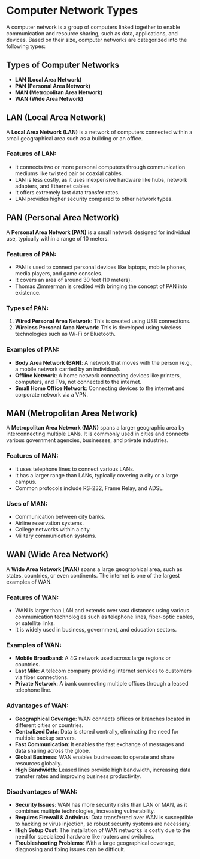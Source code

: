 # Computer Network Types

A computer network is a group of computers linked together to enable communication and resource sharing, such as data, applications, and devices. Based on their size, computer networks are categorized into the following types:

## Types of Computer Networks

- **LAN (Local Area Network)**
- **PAN (Personal Area Network)**
- **MAN (Metropolitan Area Network)**
- **WAN (Wide Area Network)**

## LAN (Local Area Network)

A **Local Area Network (LAN)** is a network of computers connected within a small geographical area such as a building or an office.

### Features of LAN:
- It connects two or more personal computers through communication mediums like twisted pair or coaxial cables.
- LAN is less costly, as it uses inexpensive hardware like hubs, network adapters, and Ethernet cables.
- It offers extremely fast data transfer rates.
- LAN provides higher security compared to other network types.

## PAN (Personal Area Network)

A **Personal Area Network (PAN)** is a small network designed for individual use, typically within a range of 10 meters.

### Features of PAN:
- PAN is used to connect personal devices like laptops, mobile phones, media players, and game consoles.
- It covers an area of around 30 feet (10 meters).
- Thomas Zimmerman is credited with bringing the concept of PAN into existence.

### Types of PAN:
1. **Wired Personal Area Network**: This is created using USB connections.
2. **Wireless Personal Area Network**: This is developed using wireless technologies such as Wi-Fi or Bluetooth.

### Examples of PAN:
- **Body Area Network (BAN)**: A network that moves with the person (e.g., a mobile network carried by an individual).
- **Offline Network**: A home network connecting devices like printers, computers, and TVs, not connected to the internet.
- **Small Home Office Network**: Connecting devices to the internet and corporate network via a VPN.

## MAN (Metropolitan Area Network)

A **Metropolitan Area Network (MAN)** spans a larger geographic area by interconnecting multiple LANs. It is commonly used in cities and connects various government agencies, businesses, and private industries.

### Features of MAN:
- It uses telephone lines to connect various LANs.
- It has a larger range than LANs, typically covering a city or a large campus.
- Common protocols include RS-232, Frame Relay, and ADSL.

### Uses of MAN:
- Communication between city banks.
- Airline reservation systems.
- College networks within a city.
- Military communication systems.

## WAN (Wide Area Network)

A **Wide Area Network (WAN)** spans a large geographical area, such as states, countries, or even continents. The internet is one of the largest examples of WAN.

### Features of WAN:
- WAN is larger than LAN and extends over vast distances using various communication technologies such as telephone lines, fiber-optic cables, or satellite links.
- It is widely used in business, government, and education sectors.

### Examples of WAN:
- **Mobile Broadband**: A 4G network used across large regions or countries.
- **Last Mile**: A telecom company providing internet services to customers via fiber connections.
- **Private Network**: A bank connecting multiple offices through a leased telephone line.

### Advantages of WAN:
- **Geographical Coverage**: WAN connects offices or branches located in different cities or countries.
- **Centralized Data**: Data is stored centrally, eliminating the need for multiple backup servers.
- **Fast Communication**: It enables the fast exchange of messages and data sharing across the globe.
- **Global Business**: WAN enables businesses to operate and share resources globally.
- **High Bandwidth**: Leased lines provide high bandwidth, increasing data transfer rates and improving business productivity.

### Disadvantages of WAN:
- **Security Issues**: WAN has more security risks than LAN or MAN, as it combines multiple technologies, increasing vulnerability.
- **Requires Firewall & Antivirus**: Data transferred over WAN is susceptible to hacking or virus injection, so robust security systems are necessary.
- **High Setup Cost**: The installation of WAN networks is costly due to the need for specialized hardware like routers and switches.
- **Troubleshooting Problems**: With a large geographical coverage, diagnosing and fixing issues can be difficult.
